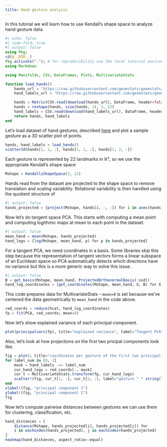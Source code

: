```yaml
---
title: Hand gesture analysis
---
```


In this tutorial we will learn how to use Kendall's shape space to analyze hand gesture data.

```julia
#| echo: false
#| code-fold: true
#| output: false
using Pkg;
cd(@__DIR__)
Pkg.activate("."); # for reproducibility use the local tutorial environment.
using Markdown
```


```julia
using Manifolds, CSV, DataFrames, Plots, MultivariateStats

function load_hands()
    hands_url = "https://raw.githubusercontent.com/geomstats/geomstats/master/geomstats/datasets/data/hands/hands.txt"
    hand_labels_url = "https://raw.githubusercontent.com/geomstats/geomstats/master/geomstats/datasets/data/hands/labels.txt"

    hands = Matrix(CSV.read(download(hands_url), DataFrame, header=false))
    hands = reshape(hands, size(hands, 1), 3, 22)
    hand_labels = CSV.read(download(hand_labels_url), DataFrame, header=false).Column1
    return hands, hand_labels
end
```

Let's load dataset of hand gestures, described [here](https://geomstats.github.io/notebooks/14_real_world_applications__hand_poses_analysis_in_kendall_shape_space.html)
and plot a sample gesture as a 3D scatter plot of points.
```julia
hands, hand_labels = load_hands()
scatter3d(hands[1, 1, :], hands[1, 2, :], hands[1, 3, :])
```

Each gesture is represented by 22 landmarks in $ℝ³$, so we use the appropriate Kendall's shape space
```julia
Mshape = KendallsShapeSpace(3, 22)
```

Hands read from the dataset are projected to the shape space to remove translation
and scaling variability. Rotational variability is then handled using the quotient
structure of ``[`KendallsShapeSpace`](@ref)``{=commonmark}
```julia
#| output: false
hands_projected = [project(Mshape, hands[i, :, :]) for i in axes(hands, 1)]
```

Now let's do tangent space PCA. This starts with computing a mean point and computing
logithmic maps at mean to each point in the dataset.
```julia
#| output: false
mean_hand = mean(Mshape, hands_projected)
hand_logs = [log(Mshape, mean_hand, p) for p in hands_projected]
```

For a tangent PCA, we need coordinates in a basis.
Some libraries skip this step because the representation of tangent vectors
forms a linear subspace of an Euclidean space so PCA automatically detects
which directions have no variance but this is a more generic way to solve
this issue.
```julia
#| output: false
B = get_basis(Mshape, mean_hand, ProjectedOrthonormalBasis(:svd))
hand_log_coordinates = [get_coordinates(Mshape, mean_hand, X, B) for X in hand_logs]
```

This code prepares data for MultivariateStats -- `mean=0` is set because we've centered
the data geometrically to `mean_hand` in the code above.
```julia
red_coords = reduce(hcat, hand_log_coordinates)
fp = fit(PCA, red_coords; mean=0)
```

Now let's show explained variance of each principal component.
```julia
plot(principalvars(fp), title="explained variance", label="Tangent PCA")
```

Also, let's look at how projections on the first two pricipal components look like.
```julia


fig = plot(; title="coordinates per gesture of the first two principal components")
for label_num in [0, 1]
    mask = hand_labels .== label_num
    cur_hand_logs = red_coords[:, mask]
    cur_t = MultivariateStats.transform(fp, cur_hand_logs)
    scatter!(fig, cur_t[1, :], cur_t[2, :], label="gesture " * string(label_num))
end
xlabel!(fig, "principal component 1")
ylabel!(fig, "principal component 2")
fig
```

Now let's compute pairwise distances between gestures
we can use them for clustering, classification, etc.
```julia
hand_distances = [
    distance(Mshape, hands_projected[i], hands_projected[j]) for
    i in eachindex(hands_projected), j in eachindex(hands_projected)
]
heatmap(hand_distances, aspect_ratio=:equal)
```

